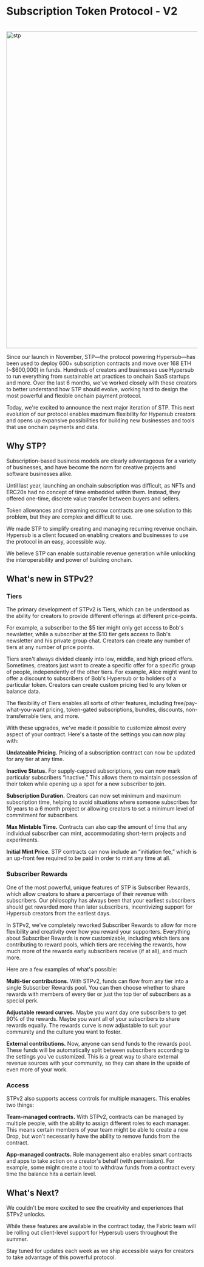 # Subscription Token Protocol - V2

<br />
<a href="/stp.png" target="_blank">
  <img width="832" alt="stp" src="/stpv2.png" />
</a>

Since our launch in November, STP—the protocol powering Hypersub—has been used to deploy 600+ subscription contracts and move over 168 ETH (~$600,000) in funds. Hundreds of creators and businesses use Hypersub to run everything from sustainable art practices to onchain SaaS startups and more. Over the last 6 months, we've worked closely with these creators to better understand how STP should evolve, working hard to design the most powerful and flexible onchain payment protocol.

Today, we're excited to announce the next major iteration of STP. This next evolution of our protocol enables maximum flexibility for Hypersub creators and opens up expansive possibilities for building new businesses and tools that use onchain payments and data.

## Why STP?

Subscription-based business models are clearly advantageous for a variety of businesses, and have become the norm for creative projects and software businesses alike.

Until last year, launching an onchain subscription was difficult, as NFTs and ERC20s had no concept of time embedded within them. Instead, they offered one-time, discrete value transfer between buyers and sellers.

Token allowances and streaming escrow contracts are one solution to this problem, but they are complex and difficult to use.

We made STP to simplify creating and managing recurring revenue onchain. Hypersub is a client focused on enabling creators and businesses to use the protocol in an easy, accessible way.

We believe STP can enable sustainable revenue generation while unlocking the interoperability and power of building onchain.

## What's new in STPv2?

### Tiers

The primary development of STPv2 is Tiers, which can be understood as the ability for creators to provide different offerings at different price-points.

For example, a subscriber to the $5 tier might only get access to Bob's newsletter, while a subscriber at the $10 tier gets access to Bob's newsletter and his private group chat. Creators can create any number of tiers at any number of price points.

Tiers aren't always divided cleanly into low, middle, and high priced offers. Sometimes, creators just want to create a specific offer for a specific group of people, independently of the other tiers. For example, Alice might want to offer a discount to subscribers of Bob's Hypersub or to holders of a particular token. Creators can create custom pricing tied to any token or balance data.

The flexibility of Tiers enables all sorts of other features, including free/pay-what-you-want pricing, token-gated subscriptions, bundles, discounts, non-transferrable tiers, and more.

With these upgrades, we've made it possible to customize almost every aspect of your contract. Here's a taste of the settings you can now play with:

**Undateable Pricing.** Pricing of a subscription contract can now be updated for any tier at any time.

**Inactive Status.** For supply-capped subscriptions, you can now mark particular subscribers “inactive.” This allows them to maintain possession of their token while opening up a spot for a new subscriber to join.

**Subscription Duration.** Creators can now set minimum and maximum subscription time, helping to avoid situations where someone subscribes for 10 years to a 6 month project or allowing creators to set a minimum level of commitment for subscribers.

**Max Mintable Time.** Contracts can also cap the amount of time that any individual subscriber can mint, accommodating short-term projects and experiments.

**Initial Mint Price.** STP contracts can now include an “initiation fee,” which is an up-front fee required to be paid in order to mint any time at all.

### Subscriber Rewards

One of the most powerful, unique features of STP is Subscriber Rewards, which allow creators to share a percentage of their revenue with subscribers. Our philosophy has always been that your earliest subscribers should get rewarded more than later subscribers, incentivizing support for Hypersub creators from the earliest days.

In STPv2, we've completely reworked Subscriber Rewards to allow for more flexibility and creativity over how you reward your supporters. Everything about Subscriber Rewards is now customizable, including which tiers are contributing to reward pools, which tiers are receiving the rewards, how much more of the rewards early subscribers receive (if at all), and much more.

Here are a few examples of what's possible:

**Multi-tier contributions.** With STPv2, funds can flow from any tier into a single Subscriber Rewards pool. You can then choose whether to share rewards with members of every tier or just the top tier of subscribers as a special perk.

**Adjustable reward curves.** Maybe you want day one subscribers to get 90% of the rewards. Maybe you want all of your subscribers to share rewards equally. The rewards curve is now adjustable to suit your community and the culture you want to foster.

**External contributions.** Now, anyone can send funds to the rewards pool. These funds will be automatically split between subscribers according to the settings you've customized. This is a great way to share external revenue sources with your community, so they can share in the upside of even more of your work.

### Access

STPv2 also supports access controls for multiple managers. This enables two things:

**Team-managed contracts.** With STPv2, contracts can be managed by multiple people, with the ability to assign different roles to each manager. This means certain members of your team might be able to create a new Drop, but won't necessarily have the ability to remove funds from the contract.

**App-managed contracts.** Role management also enables smart contracts and apps to take action on a creator's behalf (with permission). For example, some might create a tool to withdraw funds from a contract every time the balance hits a certain level.

## What's Next?

We couldn't be more excited to see the creativity and experiences that STPv2 unlocks.

While these features are available in the contract today, the Fabric team will be rolling out client-level support for Hypersub users throughout the summer.

Stay tuned for updates each week as we ship accessible ways for creators to take advantage of this powerful protocol.